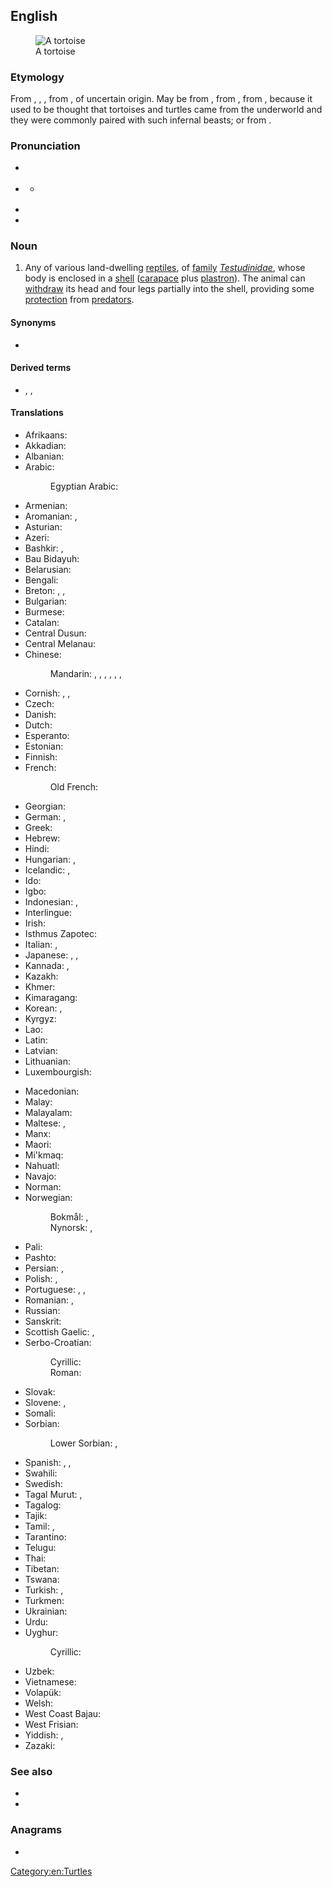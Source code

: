 ==English==
{{wikipedia}}
[[Image:Aldabra.giant.tortoise.arp.jpg|thumb|A tortoise]]

===Etymology===
From {{etyl|enm|en}} {{m|enm|tortuse}}, {{m|enm|tortuce}}, {{m|enm|tortuge}}, from {{etyl|ML.|en}} {{m|la|tortuca}}, of uncertain origin. May be from {{etyl|LL.|en}} {{m|la|tartarūcha}}, from {{etyl|LL.|en}} {{m|la|tartarūchus}}, from {{etyl|grc|en}} {{m|grc|ταρταροῦχος||holder of Tartaros, Tartarus, the land of the dead in ancient stories}}, because it used to be thought that tortoises and turtles came from the underworld and they were commonly paired with such infernal beasts; or from {{etyl|la|en}} {{m|la|tortus||twisted}}.

===Pronunciation===
* {{a|GA}} {{IPA|/ˈtɔːɹ.təs/|lang=en}}
* {{a|RP}} {{IPA|/ˈtɔː.təs/|lang=en}}
** {{a|UK|also}} {{IPA|/ˈtɔːˌtɔɪs/|lang=en}}
* {{audio|en-us-tortoise.ogg|Audio (US)|lang=en}}
* {{rhymes|ɔː(ɹ)təs|lang=en}}

===Noun===
{{en-noun}}

# Any of various land-dwelling [[reptile]]s, of [[family]] ''[[Testudinidae]]'', whose body is enclosed in a [[shell]] ([[carapace]] plus [[plastron]]). The animal can [[withdraw]] its head and four legs partially into the shell, providing some [[protection]] from [[predator]]s.

====Synonyms====
* {{l|en|shellpad}}

====Derived terms====
* {{l|en|tortoise shell}}, {{l|en|tortoise-shell}}, {{l|en|pancake tortoise}}

====Translations====
{{trans-top|land-dwelling reptile}}
* Afrikaans: {{qualifier|tortoise or turtle}} {{t|af|skilpad}}
* Akkadian: {{t|akk|𒃻𒅮𒈾|tr=šeleppû|sc=Xsux}}
* Albanian: {{qualifier|tortoise or turtle}} {{t+|sq|breshkë|f}}
* Arabic: {{qualifier|tortoise or turtle}} {{t|ar|سُلَحْفَاة|f}}
*: Egyptian Arabic: {{t|arz|سحلفة|f|tr=suḥlefa|sc=Arab}}
* Armenian: {{t+|hy|կրիա}}
* Aromanian: {{t|rup|broascã|f}}, {{t|rup|broascã tsãstoasã|f}}
* Asturian: {{t|ast|tortuga|f}}
* Azeri: {{qualifier|tortoise or turtle}} {{t+|az|tısbağa}}
* Bashkir: {{t|ba|ташбаҡа|sc=Cyrl}}, {{t|ba|гөбөргәйел|sc=Cyrl}}
* Bau Bidayuh: {{t|sne|diya}}
* Belarusian: {{qualifier|tortoise or turtle}} {{t|be|чарапа́ха|f|sc=Cyrl}}
* Bengali: {{qualifier|tortoise or turtle}} {{t|bn|কাছিম|sc=Beng}}
* Breton: {{t+|br|baot|f}}, {{t|br|baoted|p}}, {{t|br|baot douar}}
* Bulgarian: {{qualifier|tortoise or turtle}} {{t+|bg|костену́рка|f}}
* Burmese: {{qualifier|tortoise or turtle}} {{t+|my|လိပ်|sc=Mymr}}
* Catalan: {{t+|ca|tortuga|f}}
* Central Dusun: {{t|dtp|buu}}
* Central Melanau: {{t|mel|kejaa}}
* Chinese:
*: Mandarin: {{qualifier|tortoise or turtle}} {{t+|cmn|龜|sc=Hani}}, {{t+|cmn|龟|tr=guī|sc=Hani}}, {{t+|cmn|烏龜|sc=Hani}}, {{t+|cmn|乌龟|tr=wūguī|sc=Hani}}, {{t+|cmn|王八|tr=wángba|sc=Hani}}, {{t|cmn|草龜|sc=Hani}}, {{t|cmn|草龟|tr=cǎoguī|sc=Hani}}
* Cornish: {{t|kw|kronek ervys|m}}, {{t|kw|melhwioges|f}}, {{t|kw|kroban|m}}
* Czech: {{t+|cs|želva}}
* Danish: {{t+|da|skildpadde|c}}
* Dutch: {{t+|nl|schildpad|f}}
* Esperanto: {{t+|eo|testudo}}
* Estonian: {{qualifier|tortoise or turtle}} {{t|et|kilpkonn}}
* Finnish: {{qualifier|tortoise or turtle}} {{t+|fi|kilpikonna}}
* French: {{qualifier|tortoise or turtle}} {{t+|fr|tortue|f}}
*: Old French: {{t|fro|wecle|f}}
* Georgian: {{t+|ka|კუ}}
* German: {{qualifier|tortoise or turtle}} {{t+|de|Schildkröte|f}}, {{t|de|Landschildkröte|f}}
* Greek: {{qualifier|tortoise or turtle}} {{t+|el|χελώνα|f}}
* Hebrew: {{qualifier|tortoise or turtle}} {{t+|he|צָב|m|tr=tzav|sc=Hebr}}
* Hindi: {{t+|hi|कछुआ|m|sc=Deva}}
* Hungarian: {{t+|hu|teknősbéka}}, {{t+|hu|teknős}}
* Icelandic: {{t|is|landskjaldbaka|f}}, {{t+|is|skjaldbaka|f}} {{qualifier|tortoise or turtle}}
* Ido: {{t+|io|tortugo}}
* Igbo: {{t|ig|mbeku}}
* Indonesian: {{t+|id|kura-kura}}, {{t+|id|penyu}}
* Interlingue: {{t|ie|tortug}}
* Irish: {{t|ga|toirtís|f}}
* Isthmus Zapotec: {{t|zai|bigu}}
* Italian: {{qualifier|tortoise or turtle}} {{t+|it|tartaruga|f}}, {{t+|it|testuggine|f}}
* Japanese: {{qualifier|tortoise or turtle}} {{t+|ja|亀|tr=[[かめ]], kame|sc=Jpan}}, {{t|ja|カメ|tr=kame|sc=Jpan}}, {{t+|ja|陸亀|tr=りくがめ, rikugame|sc=Jpan}}
* Kannada: {{t+|kn|ಆಮೆ|sc=Knda}}, {{t+|kn|ಕೂರ್ಮ|sc=Knda}}
* Kazakh: {{qualifier|tortoise or turtle}} {{t+|kk|тасбақа|sc=Cyrl}}
* Khmer: {{t+|km|អណ្ដើក|tr=ɑndaək|sc=Khmr}}
* Kimaragang: {{t|kqr|landang}}
* Korean: {{qualifier|tortoise or turtle}} {{t+|ko|거북}}, {{t+|ko|거북이}}
* Kyrgyz: {{qualifier|tortoise or turtle}} {{t+|ky|ташбака|sc=Cyrl}}
* Lao: {{qualifier|tortoise or turtle}} {{t+|lo|ເຕົ່າ|sc=Laoo}}
* Latin: {{t+|la|testudo|m}}
* Latvian: {{qualifier|tortoise or turtle}} {{t+|lv|bruņurupucis|m}}
* Lithuanian: {{qualifier|tortoise or turtle}} {{t+|lt|vėžlys|m}}
* Luxembourgish: {{t|lb|Landdeckelsmouk|f}}
{{trans-mid}}
* Macedonian: {{qualifier|tortoise or turtle}} {{t|mk|желка|f}}
* Malay: {{t|ms|kura-kura}}
* Malayalam: {{t+|ml|ആമ|sc=Mlym}}
* Maltese: {{t|mt|fekruna|f}}, {{t|mt|fkieren|p}}
* Manx: {{t|gv|shligganagh|m}}
* Maori: {{t|mi|honuwhenua}}
* Mi'kmaq: {{t|mic|migjigj|an}}
* Nahuatl: {{t|nah|āyotl}}
* Navajo: {{t|nv|chʼééh digháhii}}
* Norman: {{t|nrf|tortue|f}}
* Norwegian:
*: Bokmål: {{t+|nb|skilpadde|m|f}}, {{t|nb|landskilpadde|m|f}}
*: Nynorsk: {{t|nn|skjelpadde|f}}, {{t|nn|landskjelpadde|f}}
* Pali: {{t|pi|kacchapa|m}}
* Pashto: {{t+|ps|کيشپ|m|tr=kišáp}} {{qualifier|tortoise or turtle}}
* Persian: {{qualifier|tortoise or turtle}} {{t+|fa|لاک‌پشت|tr=lâk-pošt|sc=fa-Arab}}, {{t+|fa|باخه|tr=bâxe|sc=fa-Arab}}
* Polish: {{qualifier|tortoise or turtle}} {{t+|pl|żółw|m-an}}, {{t+|pl|żółw lądowy|m-an}}
* Portuguese: {{qualifier|tortoise or turtle}} {{t+|pt|tartaruga|f}}, {{t+|pt|jabuti|m}}, {{t+|pt|cágado}}
* Romanian: {{t|ro|țestoasă|f}}, {{t|ro|broască țestoasă|f}}
* Russian: {{qualifier|tortoise or turtle}} {{t+|ru|черепа́ха|f}}
* Sanskrit: {{t+|sa|कच्छप|m}}
* Scottish Gaelic: {{t|gd|crùban-coille|m}}, {{t|gd|sligeanach|m}}
* Serbo-Croatian:
*: Cyrillic: {{qualifier|tortoise or turtle}} {{t|sh|корњача|f|sc=Cyrl}}
*: Roman: {{qualifier|tortoise or turtle}} {{t+|sh|kornjača|f}}
* Slovak: {{qualifier|tortoise or turtle}} {{t+|sk|korytnačka|f}}
* Slovene: {{qualifier|tortoise or turtle}} {{t+|sl|želva|f}}, {{t|sl|kopenska želva|f}}
* Somali: {{t|so|diin}}
* Sorbian:
*: Lower Sorbian: {{t|dsb|nopawa|f}} {{qualifier|tortoise or turtle}}, {{t|dsb|žołw|f}} {{qualifier|tortoise or turtle}}
* Spanish: {{qualifier|tortoise or turtle}} {{t+|es|tortuga|f}}, {{t|es|tortuga terrestre|f}}, {{t|es|morrocoy|m}} {{qualifier|Venezuela}}
* Swahili: {{t+|sw|kobe}}
* Swedish: {{t+|sv|sköldpadda}}
* Tagal Murut: {{t|mvv|buu}}, {{t|mvv|babag}}
* Tagalog: {{t|tl|pagong}}
* Tajik: {{qualifier|tortoise or turtle}} {{t+|tg|сангпушт|sc=Cyrl}}
* Tamil: {{t+|ta|ஓடன்|sc=Taml}}, {{t+|ta|ஆமை|sc=Taml}}
* Tarantino: {{t|roa-tar|celóne}}
* Telugu: {{qualifier|tortoise or turtle}} {{t+|te|తాబేలు|sc=Telu}}
* Thai: {{qualifier|tortoise or turtle}} {{t+|th|เต่า}}
* Tibetan: {{t|bo|རུས་སྦལ}} {{qualifier|tortoise or turtle}}
* Tswana: {{t|tn|khudu|c9|c10}}
* Turkish: {{t+|tr|kaplumbağa}}, {{t+|tr|tosbağa}}
* Turkmen: {{qualifier|tortoise or turtle}} {{t|tk|pyşbaga}}
* Ukrainian: {{qualifier|tortoise or turtle}} {{t|uk|черепа́ха|f}}
* Urdu: {{t|ur|کچھوا|m|tr=kachuvā|sc=ur-Arab}} {{qualifier|tortoise or turtle}}
* Uyghur: {{t|ug|تاشپاقا}}
*: Cyrillic: {{t|ug|ташпақа|sc=Cyrl}}
* Uzbek: {{qualifier|tortoise or turtle}} {{t+|uz|toshbaqa}}
* Vietnamese: {{qualifier|tortoise or turtle}} {{t+|vi|rùa}}
* Volapük: {{t|vo|tortug}}
* Welsh: {{qualifier|tortoise or turtle}} {{t|cy|crwban|m}}
* West Coast Bajau: {{t|bdr|kekuro}}
* West Frisian: {{t|fy|skyldpod}}
* Yiddish: {{t|yi|שילדקרויט}}, {{t|yi|טשערעפּאַכע|f}}
* Zazaki: {{t|zza|kesa}}
{{trans-bottom}}

===See also===
* {{l|en|terrapin}}
* {{l|en|turtle}}

===Anagrams===
* {{l|en|rootiest}}

[[Category:en:Turtles]]